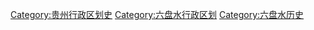 [[Category:贵州行政区划史|Category:贵州行政区划史]] 
[[Category:六盘水行政区划|Category:六盘水行政区划]] 
[[Category:六盘水历史|Category:六盘水历史]]